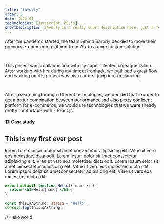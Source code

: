 ```yaml
---
title: "Savorly"
order: 5
date: 2020-05
technologies: [Javascript, P5.js]
shortDescription: Savorly is a really short description here, just a few words, maybe 15 max.
---
```


<TLDR>
  <p>
    After the pandemic started, the team behind Savorly decided to move their
    previous e-commerce platform from Wix to a more custom solution.
  </p>
  <br />
  <p>
    This project was a collaboration with my super talented colleague Dalina.
    After working with her during my time at Ironhack, we both had a great flow
    and working on this project was also our first jump into freelancing.
  </p>
  <br />
  <p>
    After researching through different technologies, we decided that in order
    to get a better combination between performance and also pretty confident
    platform for e-commerce, we would use technologies that we were already
    pretty comfortable with - React.js.
  </p>
</TLDR>

#### 🏗️ Case study

## This is my first ever post

lorem Lorem ipsum dolor sit amet consectetur adipisicing elit. Vitae ut vero eos
molestiae, dicta odit. Lorem ipsum dolor sit amet consectetur adipisicing elit. Vitae
ut vero eos molestiae, dicta odit. Lorem ipsum dolor sit amet consectetur adipisicing
elit. Vitae ut vero eos molestiae, dicta odit. Lorem ipsum dolor sit amet consectetur
adipisicing elit. Vitae ut vero eos molestiae, dicta odit.

```jsx
export default function Hello({ name }) {
  return <h1>Hello{name} </h1>;
}
```

```ts
const thisIsAString: string = "Hello";
console.log(thisIsAString);
```

// <TLDR>Hello world</TLDR>
